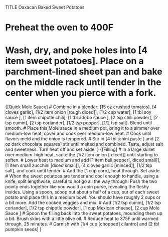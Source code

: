 TITLE Oaxacan Baked Sweet Potatoes

# Preheat the oven to 400F
# Wash, dry, and poke holes into [4 item sweet potatoes]. Place on a parchment-lined sheet pan and bake on the middle rack until tender in the center when you pierce with a fork.
{[Quick Mole Sauce]
# Combine in a blender: [15 oz crushed tomatos], [4 cloves garlic], [1/2 item onion [rough diced]], [1/2 cup water], [1 tbl soy sauce ], [1 item chipotle chili], [1 tbl adobo sauce ], [2 tsp chili powder], [2 tsp cumin], [2 tsp coriander], [1/2 tsp pepper], [1/2 tsp salt]. Blend until smooth.
# Place this Mole sauce in a medium pot, bring it to a simmer over medium-low heat, cover and cook over medium-low heat.
# Cook until flavors meld and the onion is tempered.
# Stir in [4 tbl tahini paste ] and [2 oz dark chocolate squares] stir until melted and combined. Taste, adjust salt and sweetness.  Turn heat off and set aside.
}
{[Filling]
# In a large skillet over medium-high heat, saute the [1/2 item onion [ diced]] until starting to soften.
# Lower heat to medium and add [1 item bell pepper[, diced small]], [1 item small zucchini [diced small]], [4 cloves garlic [minced]], [1/2 tsp salt], and cook until tender.
# Add the [1 cup corn], heat through.  Set aside.
# When the sweet potatoes are tender and cool enough to handle, using a knife, split lengthwise, careful to not go all the way through. Push the two pointy ends together like you would a coin purse, revealing the fleshy insides. Using a spoon, scoop out about a half of a cup, out of each sweet potato and place this in a medium bowl. You should have roughly 2 cups or a bit more.  Add the cooked veggies and mix.
# Add [1/2 tsp cumin], [1/2 tsp coriander], [1/2 tsp chipotle powder], [1 cup Mexican cheese], [2 cup Mole Sauce ]
# Spoon the filling back into the sweet potatoes, mounding them up a bit. Brush skins with a little olive oil.
# Reduce heat to 375F until warmed through, 25 minutes.
# Garnish with [1/4 cup [chopped] cilantro] and [2 tbl pumpkin seeds]
}
